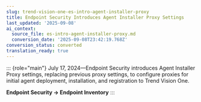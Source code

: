 ```yaml
---
slug: trend-vision-one-es-intro-agent-installer-proxy
title: Endpoint Security Introduces Agent Installer Proxy Settings
last_updated: '2025-09-08'
ai_context:
  source_file: es-intro-agent-installer-proxy.md
  conversion_date: '2025-09-08T23:42:19.768Z'
conversion_status: converted
translation_ready: true
---
```


::: {role="main"}
July 17, 2024—Endpoint Security introduces Agent Installer Proxy settings, replacing previous proxy settings, to configure proxies for initial agent deployment, installation, and registration to Trend Vision One.

**Endpoint Security → Endpoint Inventory**
:::
